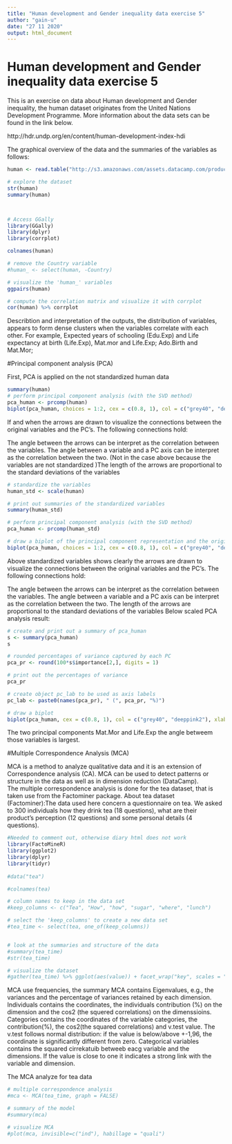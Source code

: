 ```yaml
---
title: "Human development and Gender inequality data exercise 5"
author: "gain-u"
date: "27 11 2020"
output: html_document
---
```

# Human development and Gender inequality data exercise 5


This is an exercise on data about Human development and Gender inequality, the human dataset originates from the United Nations Development Programme.  More information about the data sets  can be found in the link below.

http://hdr.undp.org/en/content/human-development-index-hdi

The graphical overview of the data and the summaries of the variables as follows:
```r
human <- read.table("http://s3.amazonaws.com/assets.datacamp.com/production/course_2218/datasets/human2.txt", sep=",", header=TRUE)

# explore the dataset
str(human)
summary(human)



# Access GGally
library(GGally)
library(dplyr)
library(corrplot)

colnames(human)

# remove the Country variable
#human_ <- select(human, -Country)

# visualize the 'human_' variables
ggpairs(human)

# compute the correlation matrix and visualize it with corrplot
cor(human) %>% corrplot

```

Describtion and interpretation of the outputs, the distribution of variables, appears to form dense clusters when the variables correlate with each other. For example, Expected years of schooling (Edu.Exp) and Life expectancy at birth (Life.Exp), Mat.mor and Life.Exp; Ado.Birth and Mat.Mor; 

#Principal component analysis (PCA)

First, PCA is applied on the not standardized human data
```r
summary(human)
# perform principal component analysis (with the SVD method)
pca_human <- prcomp(human)
biplot(pca_human, choices = 1:2, cex = c(0.8, 1), col = c("grey40", "deeppink2"))
```

If and when the arrows are drawn to visualize the connections between the original variables and the PC's. The following connections hold:

The angle between the arrows can be interpret as the correlation between the variables.
The angle between a variable and a PC axis can be interpret as the correlation between the two.
(Not in the case above because the variables are not standardized )The length of the arrows are proportional to the standard deviations of the variables

```r

# standardize the variables
human_std <- scale(human)

# print out summaries of the standardized variables
summary(human_std)

# perform principal component analysis (with the SVD method)
pca_human <- prcomp(human_std)

# draw a biplot of the principal component representation and the original variables
biplot(pca_human, choices = 1:2, cex = c(0.8, 1), col = c("grey40", "deeppink2"))
```

  Above standardized variables shows clearly the arrows are drawn to visualize the connections between the original variables and the PC's. The following connections hold:

The angle between the arrows can be interpret as the correlation between the variables.
The angle between a variable and a PC axis can be interpret as the correlation between the two.
The length of the arrows are proportional to the standard deviations of the variables
Below scaled PCA analysis result:
```r
# create and print out a summary of pca_human
s <- summary(pca_human)
s

# rounded percentages of variance captured by each PC
pca_pr <- round(100*s$importance[2,], digits = 1) 

# print out the percentages of variance
pca_pr

# create object pc_lab to be used as axis labels
pc_lab <- paste0(names(pca_pr), " (", pca_pr, "%)")

# draw a biplot
biplot(pca_human, cex = c(0.8, 1), col = c("grey40", "deeppink2"), xlab = pc_lab[1], ylab = pc_lab[2])
```
  The two principal components Mat.Mor and Life.Exp the angle betweem those variables is largest.    
  
#Multiple Correspondence Analysis (MCA)  

  MCA is a method to analyze qualitative data and it is an extension of Correspondence analysis (CA). MCA can be used to detect patterns or structure in the data as well as in dimension reduction (DataCamp).  
The multiple correspondence analysis is done  for the tea dataset, that is  taken use from the Factominer package. 
About tea dataset (Factominer):The data used here concern a questionnaire on tea. We asked to 300 individuals how they drink tea (18 questions), what are their product’s perception (12 questions) and some personal details (4
questions).

```r
#Needed to comment out, otherwise diary html does not work
library(FactoMineR) 
library(ggplot2) 
library(dplyr)
library(tidyr)
  
#data("tea")

#colnames(tea)

# column names to keep in the data set
#keep_columns <- c("Tea", "How", "how", "sugar", "where", "lunch")

# select the 'keep_columns' to create a new data set
#tea_time <- select(tea, one_of(keep_columns))


# look at the summaries and structure of the data
#summary(tea_time)
#str(tea_time)

# visualize the dataset
#gather(tea_time) %>% ggplot(aes(value)) + facet_wrap("key", scales = "free") + #geom_bar() + theme(axis.text.x = element_text(angle = 45, hjust = 1, size = 8))


```
  MCA use frequencies, the summary MCA contains Eigenvalues, e.g., the variances and the percentage of variances retained by each dimension. Individuals contains the coordinates, the individuals contribution (%) on the dimension and the cos2 (the squered correlations) on the dimenssioins.
Categories contains the coordinates of the variable categories, the contribution(%), the cos2(the squared correlations) and v.test value. The v.test follows normal distribution: if the value is below/above +-1,96, the coordinate is significantly different from zero.
Categorical variables contains the squared cirrekatuib betweeb eacg variable and the dimensions. If the value is close to one it indicates a strong link with the variable and dimension.  

The MCA analyze for tea data
```r
# multiple correspondence analysis
#mca <- MCA(tea_time, graph = FALSE)

# summary of the model
#summary(mca)

# visualize MCA
#plot(mca, invisible=c("ind"), habillage = "quali")
```

